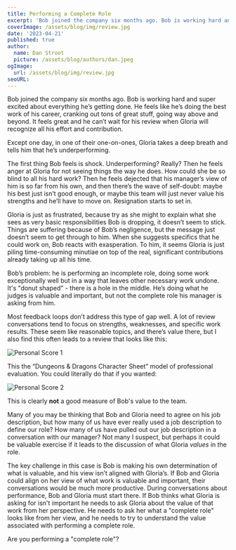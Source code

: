 ```yaml
---
title: Performing a Complete Role
excerpt: 'Bob joined the company six months ago. Bob is working hard and super excited about everything he’s getting done. He feels like he’s doing the best work of his career, cranking out tons of great stuff, going way above and beyond. It feels great and he can’t wait for his review when Gloria will recognize all his effort and contribution. Except one day, in one of their one-on-ones, Gloria gives Bob a thin-lipped smile and takes a deep breath and tells him that he’s underperforming.'
coverImage: /assets/blog/img/review.jpg
date: '2023-04-21'
published: true
author:
  name: Dan Stroot
  picture: /assets/blog/authors/dan.jpeg
ogImage:
  url: /assets/blog/img/review.jpg
seoURL:
---
```


Bob joined the company six months ago. Bob is working hard and super excited about everything he’s getting done. He feels like he’s doing the best work of his career, cranking out tons of great stuff, going way above and beyond. It feels great and he can’t wait for his review when Gloria will recognize all his effort and contribution.

Except one day, in one of their one-on-ones, Gloria takes a deep breath and tells him that he’s underperforming.

The first thing Bob feels is shock. Underperforming? Really? Then he feels anger at Gloria for not seeing things the way he does. How could she be so blind to all his hard work? Then he feels dejected that his manager’s view of him is so far from his own, and then there’s the wave of self-doubt: maybe his best just isn’t good enough, or maybe this team will just never value his strengths and he’ll have to move on. Resignation starts to set in.

Gloria is just as frustrated, because try as she might to explain what she sees as very basic responsibilities Bob is dropping, it doesn’t seem to stick. Things are suffering because of Bob’s negligence, but the message just doesn’t seem to get through to him. When she suggests specifics that he could work on, Bob reacts with exasperation. To him, it seems Gloria is just piling time-consuming minutiae on top of the real, significant contributions already taking up all his time.

Bob’s problem: he is performing an incomplete role, doing some work exceptionally well but in a way that leaves other necessary work undone. It's "donut shaped" - there is a hole in the middle. He’s doing what he judges is valuable and important, but not the complete role his manager is asking from him.

Most feedback loops don’t address this type of gap well. A lot of review conversations tend to focus on strengths, weaknesses, and specific work results. These seem like reasonable topics, and there’s value there, but I also find this often leads to a review that looks like this:

![Personal Score 1](/assets/blog/img/bob1.jpg)

This the “Dungeons & Dragons Character Sheet” model of professional evaluation. You could literally do that if you wanted:

![Personal Score 2](/assets/blog/img/bob2.jpg)

This is clearly **not** a good measure of Bob's value to the team.

Many of you may be thinking that Bob and Gloria need to agree on his job description, but how many of us have ever really used a job description to define our role? How many of us have pulled out our job description in a conversation with our manager? Not many I suspect, but perhaps it could be valuable exercise if it leads to the discussion of what Gloria _values_ in the role.

The key challenge in this case is Bob is making his own determination of what is valuable, and his view isn’t aligned with Gloria’s. If Bob and Gloria could align on her view of what work is valuable and important, their conversations would be much more productive. During conversations about performance, Bob and Gloria must start there. If Bob thinks what Gloria is asking for isn't important he needs to ask Gloria about the value of that work from her perspective. He needs to ask her what a "complete role" looks like from her view, and he needs to try to understand the value associated with performing a complete role.

Are you performing a "complete role"?
